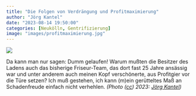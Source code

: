 ```yaml
---
title: "Die Folgen von Verdrängung und Profitmaximierung"
author: "Jörg Kantel"
date: "2023-08-14 19:50:00"
categories: [Neukölln, Gentrifizierung]
image: "images/profitmaximierung.jpg"
---
```


[![](images/profitmaximierung-b.jpg)](https://www.flickr.com/photos/schockwellenreiter/53115248352/)

Da kann man nur sagen: Dumm gelaufen! Warum mußten die Besitzer des Ladens auch das bisherige Friseur-Team, das dort fast 25&nbsp;Jahre ansässig war und unter anderem auch meinen Kopf verschönerte, aus Profitgier vor die Türe setzen? Ich muß gestehen, ich kann (m)ein gerütteltes Maß an Schadenfreude einfach nicht verhehlen. *(Photo ([cc](http://creativecommons.org/licenses/by-nc-nd/2.0/)) 2023: [Jörg Kantel](http://cognitiones.kantel-chaos-team.de/cv.html))*